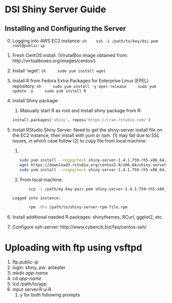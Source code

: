 # DSI Shiny Server Guide

## Installing and Configuring the Server

0. Logging into AWS EC2 instance:
    ```sh
   ssh -i /path/to/key/dsi.pem root@public-ip
    ```
1. Fresh CentOS install. (VirutalBox image obtained from: http://virtualboxes.org/images/centos/)
2. Install 'wget':
    ```sh
    sudo yum install wget
    ```

3. Install R from Fedora Extra Packages for Enterprise Linux (EPEL) repository:
    ```sh
    sudo yum install -y epel-release
    sudo yum update -y
    sudo yum install R
    ```

4. Install Shiny package:
    1. Manually start R as root and install shiny package from R:
    ```sh
    install.packages('shiny', repos='https://cran.rstudio.com/')
    ```

4. Install RStudio Shiny Server:
   Need to get the shiny-server install file on the EC2 instance, then install
   with yum or rpm.  (1) may fail due to SSL issues, in which case follow (2)
   to copy file from local machine.
   
    1. 
    ```sh
       sudo yum install --nogpgcheck shiny-server-1.4.1.759-rh5-x86_64.rpm
       wget https://download3.rstudio.org/centos5.9/x86_64/shiny-server-1.4.1.759-rh5-x86_64.rpm
       sudo yum install --nogpgcheck shiny-server-1.4.1.759-rh5-x86_64.rpm
    ```

    2.
       From local machine:
    ```sh
           scp -i /path/my-key-pair.pem shiny-server-1.4.1.759-rh5-x86_64.rpm root@<public ip>:/destination/path
    ```
       Logged into instance:
    ```sh
           rpm -Uhv /path/to/shiny-server-rpm-file.rpm
    ```

5. Install additional needed R packages: shinythemes, RCurl, ggplot2, etc.

6. Configure ssh-server: http://www.cyberciti.biz/faq/centos-ssh/


# Uploading with ftp using vsftpd

1. ftp *public-ip*
2. login: shiny, pw: anteater
3. mkdir *app-name*
4. cd *app-name*
5. lcd /path/to/app
6. mput server.R ui.R
   1. y for both following prompts

